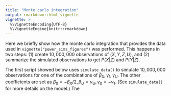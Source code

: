 ```yaml
---
title: "Monte carlo integration"
output: rmarkdown::html_vignette
vignette: >
  %\VignetteEncoding{UTF-8}
  %\VignetteEngine{knitr::rmarkdown}
---
```


Here we briefly show how the monte carlo integration that provides the data used in `vignette("power_sims_figures")` was performed. This happens in two steps: (1) create $10,000,000$ observations of $(X,Y,Z,U)$, and (2) summarize the simulated observations to get $P(X|Z)$ and $P(Y|Z)$. 

The first script showed below uses `simulate_data()` to simulate $10,000,000$ observations for one of the combinations of $\beta_X, \gamma_1, \gamma_U$. The other coefficients are set as $\beta_0 = -\beta_X / 2, \beta_U = \gamma_U, \gamma_0 = -\gamma_1$. (See `simulate_data()` for more details on the model.) The 

```r
```



```r
```